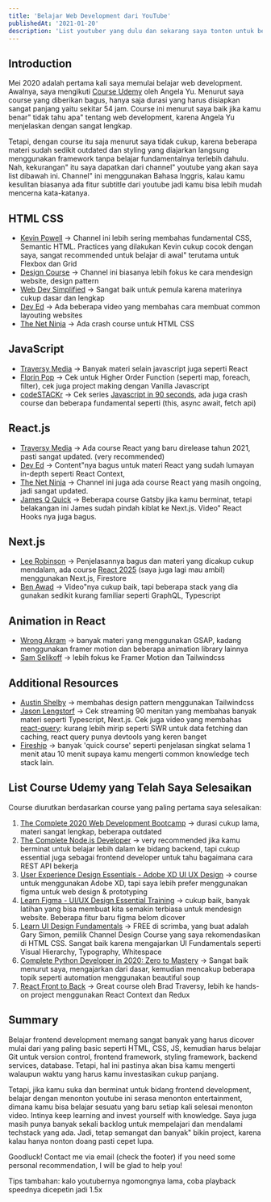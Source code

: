 ```yaml
---
title: 'Belajar Web Development dari YouTube'
publishedAt: '2021-01-20'
description: 'List youtuber yang dulu dan sekarang saya tonton untuk belajar membuat website.'
---
```


## Introduction

Mei 2020 adalah pertama kali saya memulai belajar web development. Awalnya, saya mengikuti [Course Udemy](https://www.udemy.com/course/the-complete-web-development-bootcamp/) oleh Angela Yu. Menurut saya course yang diberikan bagus, hanya saja durasi yang harus disiapkan sangat panjang yaitu sekitar 54 jam. Course ini menurut saya baik jika kamu benar" tidak tahu apa" tentang web development, karena Angela Yu menjelaskan dengan sangat lengkap.

Tetapi, dengan course itu saja menurut saya tidak cukup, karena beberapa materi sudah sedikit outdated dan styling yang diajarkan langsung menggunakan framework tanpa belajar fundamentalnya terlebih dahulu. Nah, kekurangan" itu saya dapatkan dari channel" youtube yang akan saya list dibawah ini. Channel" ini menggunakan Bahasa Inggris, kalau kamu kesulitan biasanya ada fitur subtitle dari youtube jadi kamu bisa lebih mudah mencerna kata-katanya.

## HTML CSS

- [Kevin Powell](https://www.youtube.com/channel/UCJZv4d5rbIKd4QHMPkcABCw) → Channel ini lebih sering membahas fundamental CSS, Semantic HTML. Practices yang dilakukan Kevin cukup cocok dengan saya, sangat recommended untuk belajar di awal" terutama untuk Flexbox dan Grid
- [Design Course](https://www.youtube.com/channel/UCVyRiMvfUNMA1UPlDPzG5Ow) → Channel ini biasanya lebih fokus ke cara mendesign website, design pattern
- [Web Dev Simplified](https://www.youtube.com/channel/UCFbNIlppjAuEX4znoulh0Cw) → Sangat baik untuk pemula karena materinya cukup dasar dan lengkap
- [Dev Ed](https://www.youtube.com/c/DevEd/videos) → Ada beberapa video yang membahas cara membuat common layouting websites
- [The Net Ninja](https://www.youtube.com/c/TheNetNinja/featured) → Ada crash course untuk HTML CSS

## JavaScript

- [Traversy Media](https://www.youtube.com/channel/UC29ju8bIPH5as8OGnQzwJyA) → Banyak materi selain javascript juga seperti React
- [Florin Pop](https://www.youtube.com/channel/UCeU-1X402kT-JlLdAitxSMA) → Cek untuk Higher Order Function (seperti map, foreach, filter), cek juga project making dengan Vanilla Javascript
- [codeSTACKr](https://www.youtube.com/c/codeSTACKr/videos) → Cek series [Javascript in 90 seconds](https://www.youtube.com/watch?v=bGDK1rpykOQ), ada juga crash course dan beberapa fundamental seperti (this, async await, fetch api)

## React.js

- [Traversy Media](https://www.youtube.com/channel/UC29ju8bIPH5as8OGnQzwJyA) → Ada course React yang baru direlease tahun 2021, pasti sangat updated. (very recommended)
- [Dev Ed](https://www.youtube.com/c/DevEd/videos) → Content"nya bagus untuk materi React yang sudah lumayan in-depth seperti React Context,
- [The Net Ninja](https://www.youtube.com/c/TheNetNinja/featured) → Channel ini juga ada course React yang masih ongoing, jadi sangat updated.
- [James Q Quick](https://www.youtube.com/channel/UC-T8W79DN6PBnzomelvqJYw) → Beberapa course Gatsby jika kamu berminat, tetapi belakangan ini James sudah pindah kiblat ke Next.js. Video" React Hooks nya juga bagus.

## Next.js

- [Lee Robinson](https://www.youtube.com/channel/UCZMli3czZnd1uoc1ShTouQw) → Penjelasannya bagus dan materi yang dicakup cukup mendalam, ada course [React 2025](https://www.youtube.com/watch?v=JCOPVq2AYXc&list=PL6bwFJ82M6FXgctyoWXqj7H0GK8_YIeF1) (saya juga lagi mau ambil) menggunakan Next.js, Firestore
- [Ben Awad](https://www.youtube.com/channel/UC-8QAzbLcRglXeN_MY9blyw) → Video"nya cukup baik, tapi beberapa stack yang dia gunakan sedikit kurang familiar seperti GraphQL, Typescript

## Animation in React

- [Wrong Akram](https://www.youtube.com/channel/UCqrxiLP9RHz2GxDJaZuTRBw) → banyak materi yang menggunakan GSAP, kadang menggunakan framer motion dan beberapa animation library lainnya
- [Sam Selikoff](https://www.youtube.com/c/SamSelikoff/videos) → lebih fokus ke Framer Motion dan Tailwindcss

## Additional Resources

- [Austin Shelby](https://www.youtube.com/channel/UCGyjrq09z9tblkAzvsHtHtg) → membahas design pattern menggunakan Tailwindcss
- [Jason Lengstorf](https://www.youtube.com/channel/UCnty0z0pNRDgnuoirYXnC5A) → Cek streaming 90 menitan yang membahas banyak materi seperti Typescript, Next.js. Cek juga video yang membahas [react-query](https://www.youtube.com/watch?v=DocXo3gqGdI&t=3837s): kurang lebih mirip seperti SWR untuk data fetching dan caching, react query punya devtools yang keren banget
- [Fireship](https://www.youtube.com/channel/UCsBjURrPoezykLs9EqgamOA) → banyak 'quick course' seperti penjelasan singkat selama 1 menit atau 10 menit supaya kamu mengerti common knowledge tech stack lain.

## List Course Udemy yang Telah Saya Selesaikan

Course diurutkan berdasarkan course yang paling pertama saya selesaikan:

1. [The Complete 2020 Web Development Bootcamp](https://www.udemy.com/course/the-complete-web-development-bootcamp/) → durasi cukup lama, materi sangat lengkap, beberapa outdated
2. [The Complete Node.js Developer](https://www.udemy.com/course/the-complete-nodejs-developer-course-2/) → very recommended jika kamu berminat untuk belajar lebih dalam ke bidang backend, tapi cukup essential juga sebagai frontend developer untuk tahu bagaimana cara REST API bekerja
3. [User Experience Design Essentials - Adobe XD UI UX Design](https://www.udemy.com/course/ui-ux-web-design-using-adobe-xd/) → course untuk menggunakan Adobe XD, tapi saya lebih prefer menggunakan figma untuk web design & prototyping
4. [Learn Figma - UI/UX Design Essential Training](https://www.udemy.com/course/learn-figma/) → cukup baik, banyak latihan yang bisa membuat kita semakin terbiasa untuk mendesign website. Beberapa fitur baru figma belom dicover
5. [Learn UI Design Fundamentals](https://www.google.com/url?sa=t&rct=j&q=&esrc=s&source=web&cd=&cad=rja&uact=8&ved=2ahUKEwju3-Lv1KnuAhWCX3wKHff6BmQQFjAAegQIAhAC&url=https%3A%2F%2Fscrimba.com%2Flearn%2Fdesign&usg=AOvVaw0APhC4yWLlXDOfQk0cDMAO) → FREE di scrimba, yang buat adalah Gary Simon, pemilik Channel Design Course yang saya rekomendasikan di HTML CSS. Sangat baik karena mengajarkan UI Fundamentals seperti Visual Hierarchy, Typography, Whitespace
6. [Complete Python Developer in 2020: Zero to Mastery](https://www.udemy.com/course/complete-python-developer-zero-to-mastery/) → Sangat baik menurut saya, mengajarkan dari dasar, kemudian mencakup beberapa topik seperti automation menggunakan beautiful soup
7. [React Front to Back](https://www.udemy.com/course/modern-react-front-to-back/) → Great course oleh Brad Traversy, lebih ke hands-on project menggunakan React Context dan Redux

## Summary

Belajar frontend development memang sangat banyak yang harus dicover mulai dari yang paling basic seperti HTML, CSS, JS, kemudian harus belajar Git untuk version control, frontend framework, styling framework, backend services, database. Tetapi, hal ini pastinya akan bisa kamu mengerti walaupun waktu yang harus kamu investasikan cukup panjang.

Tetapi, jika kamu suka dan berminat untuk bidang frontend development, belajar dengan menonton youtube ini serasa menonton entertainment, dimana kamu bisa belajar sesuatu yang baru setiap kali selesai menonton video. Intinya keep learning and invest yourself with knowledge. Saya juga masih punya banyak sekali backlog untuk mempelajari dan mendalami techstack yang ada. Jadi, tetap semangat dan banyak" bikin project, karena kalau hanya nonton doang pasti cepet lupa.

Goodluck! Contact me via email (check the footer) if you need some personal recommendation, I will be glad to help you!

Tips tambahan: kalo youtubernya ngomongnya lama, coba playback speednya dicepetin jadi 1.5x
